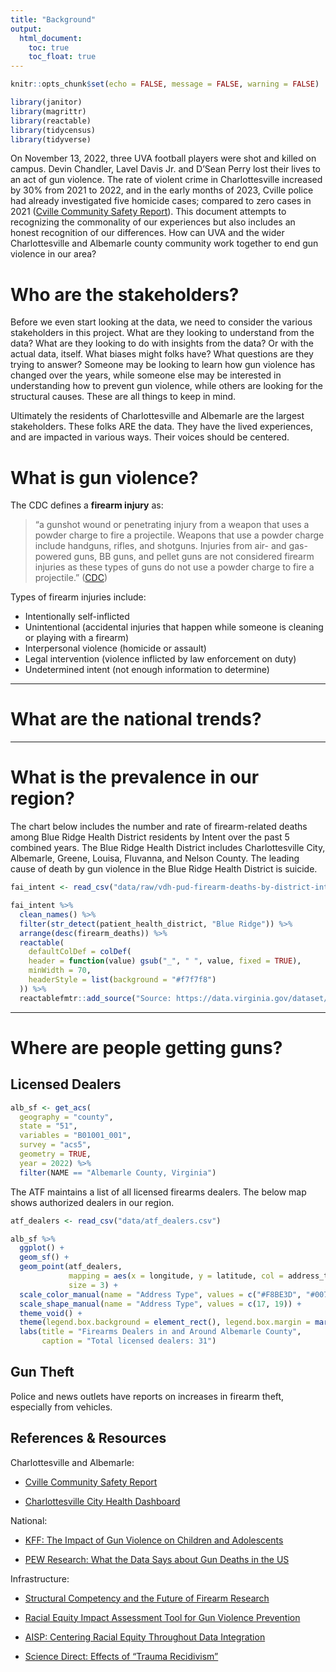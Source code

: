 ```yaml
---
title: "Background"
output: 
  html_document:
    toc: true
    toc_float: true
---
```


```r

knitr::opts_chunk$set(echo = FALSE, message = FALSE, warning = FALSE)

library(janitor)
library(magrittr)
library(reactable)
library(tidycensus)
library(tidyverse)
```

On November 13, 2022, three UVA football players were shot and killed on campus. Devin Chandler, Lavel Davis Jr. and D’Sean Perry lost their lives to an act of gun violence. The rate of violent crime in Charlottesville increased by 30% from 2021 to 2022, and in the early months of 2023, Cville police had already investigated five homicide cases; compared to zero cases in 2021 ([Cville Community Safety Report](https://prescouncil.president.virginia.edu/sites/g/files/jsddwu616/files/2024-01/Final%20Community%20Safety%20Working%20Group%20Report_24.pdf)). This document attempts to recognizing the commonality of our experiences but also includes an honest recognition of our differences. How can UVA and the wider Charlottesville and Albemarle county community work together to end gun violence in our area?

# Who are the stakeholders?

Before we even start looking at the data, we need to consider the various stakeholders in this project. What are they looking to understand from the data? What are they looking to do with insights from the data? Or with the actual data, itself. What biases might folks have? What questions are they trying to answer? Someone may be looking to learn how gun violence has changed over the years, while someone else may be interested in understanding how to prevent gun violence, while others are looking for the structural causes. These are all things to keep in mind.

Ultimately the residents of Charlottesville and Albemarle are the largest stakeholders. These folks ARE the data. They have the lived experiences, and are impacted in various ways. Their voices should be centered.

# What is gun violence?

The CDC defines a <b>firearm injury</b> as:

> "a gunshot wound or penetrating injury from a weapon that uses a powder charge to fire a projectile. Weapons that use a powder charge include handguns, rifles, and shotguns. Injuries from air- and gas-powered guns, BB guns, and pellet guns are not considered firearm injuries as these types of guns do not use a powder charge to fire a projectile." ([CDC](https://www.cdc.gov/violenceprevention/firearms/fastfact.html))

Types of firearm injuries include:

-   Intentionally self-inflicted
-   Unintentional (accidental injuries that happen while someone is cleaning or playing with a firearm)
-   Interpersonal violence (homicide or assault)
-   Legal intervention (violence inflicted by law enforcement on duty)
-   Undetermined intent (not enough information to determine)

---

# What are the national trends? 

---

# What is the prevalence in our region? 

The chart below includes the number and rate of firearm-related deaths among Blue Ridge Health District residents by Intent over the past 5 combined years. The Blue Ridge Health District includes Charlottesville City, Albemarle, Greene, Louisa, Fluvanna, and Nelson County. The leading cause of death by gun violence in the Blue Ridge Health District is suicide. 

```r

fai_intent <- read_csv("data/raw/vdh-pud-firearm-deaths-by-district-intent.csv") 

fai_intent %>%
  clean_names() %>%
  filter(str_detect(patient_health_district, "Blue Ridge")) %>%
  arrange(desc(firearm_deaths)) %>%
  reactable(
    defaultColDef = colDef(
    header = function(value) gsub("_", " ", value, fixed = TRUE),
    minWidth = 70,
    headerStyle = list(background = "#f7f7f8")
  )) %>%
  reactablefmtr::add_source("Source: https://data.virginia.gov/dataset/vdh-pud-firearm-deaths-by-district-intent", align = "right", font_style = "italic", font_size = 10, font_color = "grey")
```

---


# Where are people getting guns?

## Licensed Dealers

```r
alb_sf <- get_acs(
  geography = "county",
  state = "51",
  variables = "B01001_001",
  survey = "acs5",
  geometry = TRUE,
  year = 2022) %>%
  filter(NAME == "Albemarle County, Virginia")
```

The ATF maintains a list of all licensed firearms dealers. The below map shows authorized dealers in our region.

```r

atf_dealers <- read_csv("data/atf_dealers.csv")

alb_sf %>%
  ggplot() +
  geom_sf() +
  geom_point(atf_dealers, 
             mapping = aes(x = longitude, y = latitude, col = address_type, shape = address_type), 
             size = 3) +
  scale_color_manual(name = "Address Type", values = c("#F8BE3D", "#007BAB")) +
  scale_shape_manual(name = "Address Type", values = c(17, 19)) +
  theme_void() +
  theme(legend.box.background = element_rect(), legend.box.margin = margin(5, 5, 5, 5)) +
  labs(title = "Firearms Dealers in and Around Albemarle County",
       caption = "Total licensed dealers: 31")
```

## Gun Theft

Police and news outlets have reports on increases in firearm theft, especially from vehicles. 





## References & Resources

Charlottesville and Albemarle:

-   [Cville Community Safety Report](https://prescouncil.president.virginia.edu/sites/g/files/jsddwu616/files/2024-01/Final%20Community%20Safety%20Working%20Group%20Report_24.pdf)

-   [Charlottesville City Health Dashboard](https://www.cityhealthdashboard.com/VA/Charlottesville/city-overview)

National:

-   [KFF: The Impact of Gun Violence on Children and Adolescents](https://www.kff.org/mental-health/issue-brief/the-impact-of-gun-violence-on-children-and-adolescents)

-   [PEW Research: What the Data Says about Gun Deaths in the US](https://www.pewresearch.org/short-reads/2023/04/26/what-the-data-says-about-gun-deaths-in-the-u-s/)

Infrastructure:

-   [Structural Competency and the Future of Firearm Research](https://www.sciencedirect.com/science/article/pii/S0277953621002112)

-   [Racial Equity Impact Assessment Tool for Gun Violence Prevention](https://efsgv.org/wp-content/uploads/WEST_EFSGV_REIA_012275.pdf)

- [AISP: Centering Racial Equity Throughout Data Integration ](https://aisp.upenn.edu/wp-content/uploads/2022/07/AISP-Toolkit_5.27.20.pdf)

- [Science Direct: Effects of "Trauma Recidivism"](https://www.sciencedirect.com/science/article/pii/S0020138322008063#:~:text=Trauma%20recidivism%20was%20defined%20as,treatment%20of%20any%20new%20injury.)
